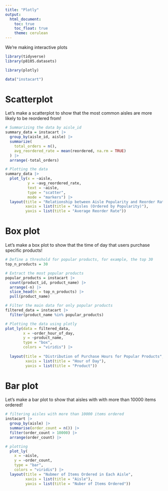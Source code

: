 ```yaml
---
title: "Plotly"
output:
  html_document:
    toc: true
    toc_float: true
    theme: cerulean
---
```




We're making interactive plots

```r
library(tidyverse)
library(p8105.datasets)

library(plotly)
```

```r
data("instacart")
```


# Scatterplot
Let's make a scatterplot to show that the most common aisles are more likely to be reordered from!
```r
# Summarizing the data by aisle_id
summary_data = instacart |>
  group_by(aisle_id, aisle) |>
  summarize(
    total_orders = n(),
    avg_reordered_rate = mean(reordered, na.rm = TRUE)
  ) |>
  arrange(-total_orders) 

# Plotting the data
summary_data |>
  plot_ly(x = ~aisle,
          y = ~avg_reordered_rate,
          text = ~aisle,
          type = "scatter",
          mode = "markers") |>
  layout(title = "Relationship between Aisle Popularity and Reorder Rate",
         xaxis = list(title = "Aisles (Ordered by Popularity)"),
         yaxis = list(title = "Average Reorder Rate"))
```




# Box plot
Let's make a box plot to show that the time of day that users purchase specific products!

```r
# Define a threshold for popular products, for example, the top 30
top_n_products = 30

# Extract the most popular products
popular_products = instacart |>
  count(product_id, product_name) |>
  arrange(-n) |>
  slice_head(n = top_n_products) |>
  pull(product_name)

# Filter the main data for only popular products
filtered_data = instacart |>
  filter(product_name %in% popular_products)

# Plotting the data using plotly
plot_ly(data = filtered_data,
        x = ~order_hour_of_day,
        y = ~product_name, 
        type = "box",
        colors = "viridis") |>
  
  layout(title = "Distribution of Purchase Hours for Popular Products",
         xaxis = list(title = "Hour of Day"),
         yaxis = list(title = "Product"))

```


# Bar plot
Let's make a bar plot to show that aisles with with more than 10000 items ordered!

```r
# filtering aisles with more than 10000 items ordered
instacart |>
  group_by(aisle) |>
  summarise(order_count = n()) |>
  filter(order_count > 10000) |>
  arrange(order_count) |>

# plotting
  plot_ly(
    x = ~aisle,
    y = ~order_count,
    type = "bar",
    colors = "viridis") |>
  layout(title = "Nubmer of Items Ordered in Each Aisle",
         xaxis = list(title = "Aisle"),
         yaxis = list(title = "Nuber of Items Ordered"))
```




